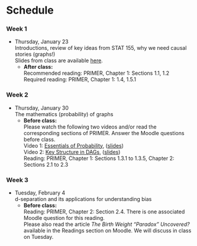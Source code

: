 # Schedule {-}

### Week 1 {-}

- Thursday, January 23    
    Introductions, review of key ideas from STAT 155, why we need causal stories (graphs!)    
    Slides from class are available [here](https://docs.google.com/presentation/d/1SNGxtjUwv4T-hDY7fgamMCF0I5-WpzOv6G1jRzw3QhA/edit?usp=sharing).
    - **After class:**    
        Recommended reading: PRIMER, Chapter 1: Sections 1.1, 1.2    
        Required reading: PRIMER, Chapter 1: 1.4, 1.5.1

### Week 2 {-}

- Thursday, January 30    
    The mathematics (probability) of graphs
    - **Before class:**    
        Please watch the following two videos and/or read the corresponding sections of PRIMER. Answer the Moodle questions before class.    
        Video 1: [Essentials of Probability](https://youtu.be/acofPsJDq5Y), ([slides](https://drive.google.com/file/d/1D8abGhrW99kbrlrMeLi3yogfpXwMmBc7/view?usp=sharing))    
        Video 2: [Key Structure in DAGs](https://youtu.be/Mh4G4QgrzYs), ([slides](https://drive.google.com/file/d/1F2hHqMOzyABQ7RH7owUdutWGrsdCR1qu/view?usp=sharing))    
        Reading: PRIMER, Chapter 1: Sections 1.3.1 to 1.3.5, Chapter 2: Sections 2.1 to 2.3

### Week 3 {-}

- Tuesday, February 4    
    d-separation and its applications for understanding bias
    - **Before class:**    
        Reading: PRIMER, Chapter 2: Section 2.4. There is one associated Moodle question for this reading.    
        Please also read the article *The Birth Weight "Paradox" Uncovered?* available in the Readings section on Moodle. We will discuss in class on Tuesday.
